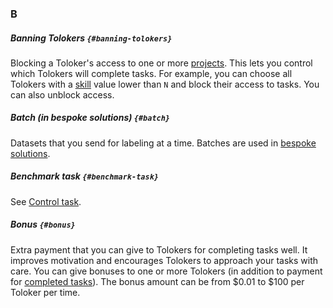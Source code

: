 ### B

##### Banning Tolokers `{#banning-tolokers}`

Blocking a Toloker's access to one or more [projects](#project). This lets you control which Tolokers will complete tasks. For example, you can choose all Tolokers with a [skill](#skill) value lower than `N` and block their access to tasks. You can also unblock access.

##### Batch (in bespoke solutions) `{#batch}`
Datasets that you send for labeling at a time. Batches are used in [bespoke solutions](https://toloka.ai/pricing/).

##### Benchmark task `{#benchmark-task}`

See [Control task](#control-task).

##### Bonus `{#bonus}`
Extra payment that you can give to Tolokers for completing tasks well. It improves motivation and encourages Tolokers to approach your tasks with care. You can give bonuses to one or more Tolokers (in addition to payment for [completed tasks](#completed-tasks)). The bonus amount can be from $0.01 to $100 per Toloker per time.
